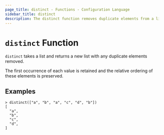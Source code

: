 ```yaml
---
page_title: distinct - Functions - Configuration Language
sidebar_title: distinct
description: The distinct function removes duplicate elements from a list.
---
```


# `distinct` Function

`distinct` takes a list and returns a new list with any duplicate elements
removed.

The first occurrence of each value is retained and the relative ordering of
these elements is preserved.

## Examples

```shell-session
> distinct(["a", "b", "a", "c", "d", "b"])
[
  "a",
  "b",
  "c",
  "d",
]
```
